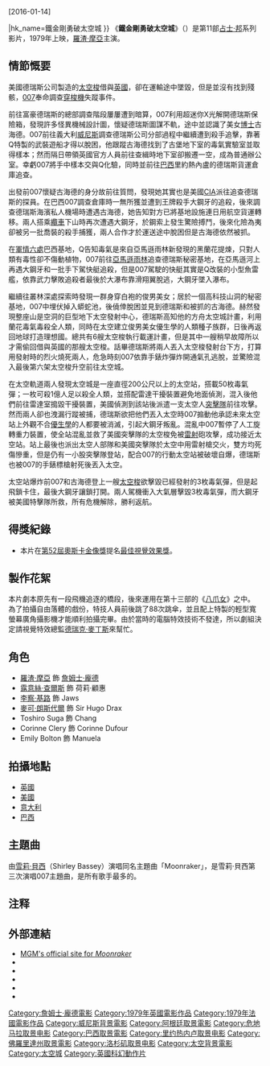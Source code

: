 {{noteTA
|T=zh-cn:太空城; zh-sg:太空城; zh-hk:鐵金剛勇破太空城; zh-mo:鐵金剛勇破太空城; zh-tw:太空城;
|G1=Show
|G2=James Bond
|G3=Movie
|1=zh-cn:太空城; zh-sg:太空城; zh-hk:鐵金剛勇破太空城; zh-mo:鐵金剛勇破太空城; zh-tw:太空城;
}}
{{Infobox_Film
| name        = 鐵金剛勇破太空城
| original_name = Moonraker
| image       = Moonrakerposter.jpg
| caption     = 原文海報
| bond        = [[羅渣·摩亞|羅渣·摩亞]]
| starring       = [[羅傑·摩爾|羅傑·摩爾]]<br />[[露意絲·查爾斯|露意絲·查爾斯]]<br />[[迈克尔·朗斯代尔|迈克尔·朗斯代尔]]<br />[[李察·基路|李察·基路]]<br />[[Corinne_Cléry|Corinne Cléry]]
| screenplay  = [[Christopher_Wood_(writer)|Christopher Wood]]
| based_on       = {{Based on|[[太空城_(小說)|太空城]]|[[伊恩·佛萊明|伊恩·佛萊明]]}}
| cinematography = Jean Tournier
| director    = [[路易斯·吉爾伯特|路易斯·吉爾伯特]]
| producer    = 艾伯特·布羅克裡<br />William P. Cartlidge<br />邁可·威爾遜
| music       = [[約翰·巴瑞|約翰·巴瑞]]
| main theme  = Moonraker
| composer    = John Barry <br />[[Hal_David|Hal David]]
| editing     = John Glen
| performer   = Shirley Bassey
| distributor = [[聯美|-{A]] 
| released    = {{UK}}：1979年6月26日<br />{{USA}}：1979年6月29日<br />{{BHKG}}：1979年8月1日
| runtime     = 121分鐘
| country     = {{英国}}<br/>{{法国}}
|language    = 英语
| preceded_by = [[鐵金剛勇破海底城|鐵金剛勇破海底城]]（1977）
| followed_by = [[鐵金剛勇破海龍幫|鐵金剛勇破海龍幫]]（1981）
| budget      = [[美元|$]]34,000,000
| worldgross  = $210,300,000<ref>[http://www.the-numbers.com/movies/series/JamesBond.php] Oct 5 07</ref>
| admissions  = 
| imdb_id     = 0079574
|cn_name=太空城
|tw_name=太空城<ref>{{@movies|id=fMatm0873057|title=太-{}-空-{}-城 Moonraker}}[2016-01-14]</ref>
|hk_name=鐵金剛勇破太空城
}}
《'''鐵金剛勇破太空城'''》（{{lang-en|''Moonraker''}}）是第11部[[占士·邦|占士·邦]]系列影片，1979年上映，[[羅渣·摩亞|羅渣·摩亞]]主演。

== 情節慨要 ==
美國德瑞斯公司製造的[[太空梭|太空梭]]借與[[英國|英國]]，卻在運輸途中墜毀，但是並沒有找到殘骸，[[007|007]]奉命調查[[穿梭機|穿梭機]]失蹤事件。

前往富豪德瑞斯的總部調查階段屢屢遭到暗算，007利用超迷你X光解開德瑞斯保險箱，發現許多怪異機械設計圖，懷疑德瑞斯圖謀不軌，途中並認識了美女[[博士|博士]]古海德。007前往義大利[[威尼斯|威尼斯]]調查德瑞斯公司分部過程中繼續遭到殺手追擊，靠著Q特製的武裝遊船才得以脫困，他跟蹤古海德找到了古堡地下室的毒氣實驗室並取得樣本；然而隔日帶領英國官方人員前往查緝時地下室卻搬遷一空，成為普通辦公室。幸虧007將手中樣本交與Q化驗，同時並前往[[巴西|巴西]]里約熱內盧的德瑞斯貨運倉庫追查。

出發前007懷疑古海德的身分故前往質問，發現她其實也是美國[[CIA|CIA]]派往追查德瑞斯的探員。在巴西007調查倉庫時一無所獲並遭到王牌殺手大鋼牙的追殺，後來調查德瑞斯海濱私人機場時遭遇古海德，她告知對方已將基地設施連日用航空貨運轉移。兩人搭乘[[纜車|纜車]]下山時再次遭遇大鋼牙，於鋼索上發生驚險搏鬥，後來化險為夷卻被另一批喬裝的殺手捕獲，兩人合作才於運送途中脫困但是古海德依然被抓。

在[[軍情六處|軍情六處]]巴西基地，Q告知毒氣是來自亞馬遜雨林新發現的黑蘭花提煉，只對人類有毒性卻不傷動植物，007前往[[亞馬遜雨林|亞馬遜雨林]]追查德瑞斯秘密基地，在亞馬遜河上再遇大鋼牙和一批手下駕快艇追殺，但是007駕駛的快艇其實是Q改裝的小型魚雷艦，依靠武力擊敗追殺者最後於大瀑布靠滑翔翼脫逃，大鋼牙墜入瀑布。

繼續往叢林深處探索時發現一群身穿白袍的俊男美女；居於一個高科技山洞的秘密基地，007中埋伏掉入蟒蛇池，後僥倖脫困並見到德瑞斯和被抓的古海德。赫然發現整座山是空洞的巨型地下太空發射中心，德瑞斯高知他的方舟太空城計畫，利用蘭花毒氣毒殺全人類，同時在太空建立俊男美女優生學的人類種子族群，日後再返回地球打造理想國。總共有6艘太空梭執行載運計畫，但是其中一艘稍早故障所以才需偷回借與英國的那艘太空梭。話畢德瑞斯將兩人丟入太空梭發射台下方，打算用發射時的烈火燒死兩人，危急時刻007依靠手錶炸彈炸開通氣孔逃脫，並驚險混入最後第六架太空梭升空前往太空城。

在太空軌道兩人發現太空城是一座直徑200公尺以上的太空站，搭載50枚毒氣彈；一枚可殺1億人足以殺全人類，並搭配雷達干擾裝置避免地面偵測，混入後他們前往雷達室搗毀干擾裝置，美國偵測到該站後派遣一支太空人[[突擊隊|突擊隊]]前往攻擊。然而兩人卻也洩漏行蹤被捕，德瑞斯欲把他們丟入太空時007搧動他承認未來太空站上外觀不合[[優生學|優生學]]的人都要被消滅，引起大鋼牙叛亂。混亂中007暫停了人工旋轉重力裝置，使全站混亂並救了美國突擊隊的太空梭免被[[雷射|雷射]]砲攻擊，成功接近太空站。站上最後也派出太空人部隊和美國突擊隊於太空中用雷射槍交火，雙方均死傷慘重，但是仍有一小股突擊隊登站，配合007的行動太空站被破壞自爆，德瑞斯也被007的手錶標槍射死後丟入太空。

太空站爆炸前007和古海德登上一艘[[太空梭|太空梭]]欲擊毀已經發射的3枚毒氣彈，但是起飛鎖卡住，最後大鋼牙讓鎖打開。兩人駕機衝入大氣層擊毀3枚毒氣彈，而大鋼牙被美國特擊隊所救，所有危機解除，勝利返航。

== 得獎紀錄 ==
* 本片在[[第52屆奧斯卡金像獎|第52屆奧斯卡金像獎]]提名[[奧斯卡最佳視覺效果獎|最佳視覺效果獎]]。

== 製作花絮 ==
本片劇本原先有一段飛機追逐的橋段，後來運用在第十三部的《[[八爪女|八爪女]]》之中。
為了拍攝自由落體的戲份，特技人員前後跳了88次跳傘，並且配上特製的輕型寬螢幕廣角攝影機才能順利拍攝完畢。由於當時的電腦特效技術不發達，所以劇組決定請視覺特效總監[[德瑞克·麥丁斯|德瑞克·麥丁斯]]來幫忙。

== 角色 ==
*[[羅渣·摩亞|羅渣·摩亞]] 飾 [[詹姆士·龐德|詹姆士·龐德]]
*[[露意絲·查爾斯|露意絲·查爾斯]] 飾 荷莉·顧惠
*[[李察·基路|李察·基路]] 飾 Jaws
*[[迈克尔·朗斯代尔|麥可·朗斯代爾]] 飾 Sir Hugo Drax
*Toshiro Suga  飾 Chang
*Corinne Clery 飾 Corinne Dufour
*Emily Bolton 飾 Manuela

== 拍攝地點 ==
*[[英國|英國]]
*[[美國|美國]]
*[[意大利|意大利]]
*[[巴西|巴西]]

==主題曲==
由[[雪莉·貝西|雪莉·貝西]]（Shirley Bassey）演唱同名主題曲「Moonraker」，是雪莉·貝西第三次演唱007主題曲，是所有歌手最多的。

== 注释 ==
{{Reflist}}

== 外部連結 ==
{{wikiquote|Moonraker}}
* [http://www.mgm.com/title_title.do?title_star=MOONRAKE MGM's official site for ''Moonraker'']
* {{imdb title|id=0079574|title=鐵金剛勇破太空城}}
* {{rotten-tomatoes|id=1014217-moonraker|title=鐵金剛勇破太空城}}
* {{douban|1294395|title=鐵金剛勇破太空城}}
* {{mojo title|id=moonraker|title=鐵金剛勇破太空城}}
* {{amg title|id=33279|title=鐵金剛勇破太空城}}

{{James Bonds Films}}
{{DEFAULTSORT:Moonraker}}
[[Category:詹姆士·龐德電影|Category:詹姆士·龐德電影]]
[[Category:1979年英國電影作品|Category:1979年英國電影作品]]
[[Category:1979年法國電影作品|Category:1979年法國電影作品]]
[[Category:威尼斯背景電影|Category:威尼斯背景電影]]
[[Category:阿根廷取景電影|Category:阿根廷取景電影]]
[[Category:危地马拉取景电影|Category:危地马拉取景电影]]
[[Category:巴西取景電影|Category:巴西取景電影]]
[[Category:里约热内卢取景电影|Category:里约热内卢取景电影]]
[[Category:佛羅里達州取景電影|Category:佛羅里達州取景電影]]
[[Category:洛杉矶取景电影|Category:洛杉矶取景电影]]
[[Category:太空背景電影|Category:太空背景電影]]
[[Category:太空城|Category:太空城]]
[[Category:英國科幻動作片|Category:英國科幻動作片]]
